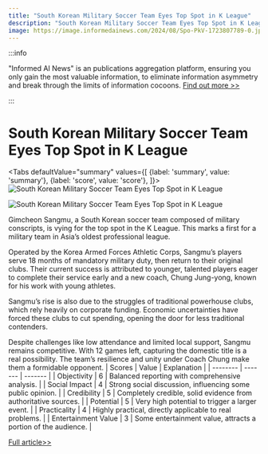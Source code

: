 ```yaml
---
title: "South Korean Military Soccer Team Eyes Top Spot in K League"
description: "South Korean Military Soccer Team Eyes Top Spot in K League"
image: https://image.informedainews.com/2024/08/Spo-PkV-1723807789-0.jpg
---
```



:::info

"Informed AI News" is an publications aggregation platform, ensuring you only gain the most valuable information, to eliminate information asymmetry and break through the limits of information cocoons.  [Find out more >>](/)

:::

# South Korean Military Soccer Team Eyes Top Spot in K League


<Tabs
	defaultValue="summary"
	values={[
	{label: 'summary', value: 'summary'},
	{label: 'score', value: 'score'},
]}>
<TabItem value="summary">
<img
  src="https://image.informedainews.com/2024/08/Spo-PkV-1723807789-0.jpg"
  alt="South Korean Military Soccer Team Eyes Top Spot in K League"
/>

<img
  src="https://image.informedainews.com/2024/08/Spo-mMx-1723807789-1.jpg"
  alt="South Korean Military Soccer Team Eyes Top Spot in K League"
/>



Gimcheon Sangmu, a South Korean soccer team composed of military conscripts, is vying for the top spot in the K League. This marks a first for a military team in Asia’s oldest professional league.

Operated by the Korea Armed Forces Athletic Corps, Sangmu’s players serve 18 months of mandatory military duty, then return to their original clubs. Their current success is attributed to younger, talented players eager to complete their service early and a new coach, Chung Jung-yong, known for his work with young athletes.

Sangmu’s rise is also due to the struggles of traditional powerhouse clubs, which rely heavily on corporate funding. Economic uncertainties have forced these clubs to cut spending, opening the door for less traditional contenders.

Despite challenges like low attendance and limited local support, Sangmu remains competitive. With 12 games left, capturing the domestic title is a real possibility. The team’s resilience and unity under Coach Chung make them a formidable opponent.
</TabItem>
<TabItem value="score">
	| Scores     | Value   | Explanation |
	| -------- | ------- | ------- |
	| Objectivity  | 6    | Balanced reporting with comprehensive analysis.    |
	| Social Impact | 4     | Strong social discussion, influencing some public opinion.    |
	| Credibility    | 5    | Completely credible, solid evidence from authoritative sources.    |
	| Potential    | 5    | Very high potential to trigger a larger event.    |
	| Practicality    | 4    | Highly practical, directly applicable to real problems.    |
	| Entertainment Value    | 3    | Some entertainment value, attracts a portion of the audience.    |
</TabItem>
</Tabs>

[Full article>>](https://asia.nikkei.com/Spotlight/Sports/South-Korean-soccer-soldiers-make-first-challenge-for-top-spot)
